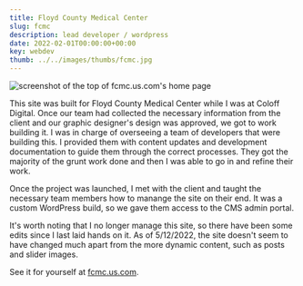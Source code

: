 ---
title: Floyd County Medical Center
slug: fcmc
description: lead developer / wordpress
date: 2022-02-01T00:00:00+00:00
key: webdev
thumb: ../../images/thumbs/fcmc.jpg
---

![screenshot of the top of fcmc.us.com's home page](../../images/web-development/fcmc-screenshot.jpg)

This site was built for Floyd County Medical Center while I was at Coloff Digital. Once our team had collected the necessary information from the client and our graphic designer's design was approved, we got to work building it. I was in charge of overseeing a team of developers that were building this. I provided them with content updates and development documentation to guide them through the correct processes. They got the majority of the grunt work done and then I was able to go in and refine their work.

Once the project was launched, I met with the client and taught the necessary team members how to manange the site on their end. It was a custom WordPress build, so we gave them access to the CMS admin portal.

It's worth noting that I no longer manage this site, so there have been some edits since I last laid hands on it. As of 5/12/2022, the site doesn't seem to have changed much apart from the more dynamic content, such as posts and slider images.

See it for yourself at [fcmc.us.com](https://www.fcmc.us.com).